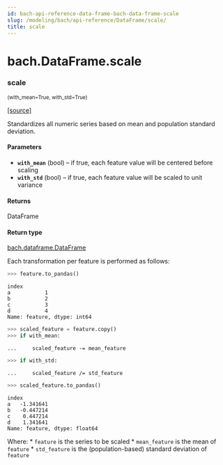 ```yaml
---
id: bach-api-reference-data-frame-bach-data-frame-scale
slug: /modeling/bach/api-reference/DataFrame/scale/
title: scale
---
```


# bach.DataFrame.scale

<div className="method">

### <span className="name">scale</span>

<small className="parameter-list">(<span className="parameter" id="with_mean">with_mean=True</span>, <span className="parameter" id="with_std">with_std=True</span>)</small>


&#8203;<span className="view-source">[[source]](https://github.com/objectiv/objectiv-analytics/blob/main/bach/bach/dataframe.py)</span>

<div className="content">

Standardizes all numeric series based on mean and population standard deviation.


#### Parameters

* **`with_mean`** (bool) – if true, each feature value will be centered before scaling
* **`with_std`** (bool) – if true, each feature value will be scaled to unit variance



#### Returns

DataFrame



#### Return type

[bach.dataframe.DataFrame](/modeling/bach/api-reference/DataFrame/bach.DataFrame.mdx)


Each transformation per feature is performed as follows:

```python
>>> feature.to_pandas()
```

```notebook-output
index
a           1
b           2
c           3
d           4
Name: feature, dtype: int64
```

```python
>>> scaled_feature = feature.copy()
>>> if with_mean:
```

```notebook-output
...     scaled_feature -= mean_feature
```

```python
>>> if with_std:
```

```notebook-output
...     scaled_feature /= std_feature
```

```python
>>> scaled_feature.to_pandas()
```

```notebook-output
index
a   -1.341641
b   -0.447214
c    0.447214
d    1.341641
Name: feature, dtype: float64
```

Where:
    * `feature` is the series to be scaled
    * `mean_feature` is the mean of `feature`
    * `std_feature` is the (population-based) standard deviation of `feature`



</div>


</div>

